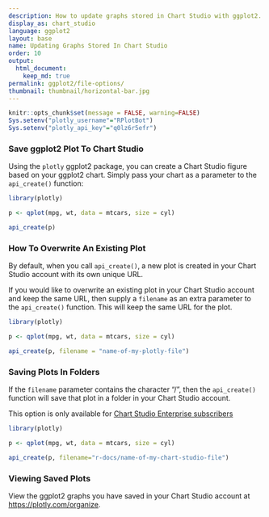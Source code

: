 ```yaml
---
description: How to update graphs stored in Chart Studio with ggplot2.
display_as: chart_studio
language: ggplot2
layout: base
name: Updating Graphs Stored In Chart Studio
order: 10
output:
  html_document:
    keep_md: true
permalink: ggplot2/file-options/
thumbnail: thumbnail/horizontal-bar.jpg
---
```


```r
knitr::opts_chunk$set(message = FALSE, warning=FALSE)
Sys.setenv("plotly_username"="RPlotBot")
Sys.setenv("plotly_api_key"="q0lz6r5efr")
```
### Save ggplot2 Plot To Chart Studio

Using the `plotly` ggplot2 package, you can create a Chart Studio figure based on your ggplot2 chart. Simply pass your chart as a parameter to the `api_create()` function:

```r
library(plotly)

p <- qplot(mpg, wt, data = mtcars, size = cyl)

api_create(p)
```

### How To Overwrite An Existing Plot

By default, when you call `api_create()`, a new plot is created in your Chart Studio account with its own unique URL.

If you would like to overwrite an existing plot in your Chart Studio account and keep the same URL, then supply a `filename` as an extra parameter to the `api_create()` function. This will keep the same URL for the plot. 

```r
library(plotly)

p <- qplot(mpg, wt, data = mtcars, size = cyl)

api_create(p, filename = "name-of-my-plotly-file")
```

### Saving Plots In Folders

If the `filename` parameter contains the character "/", then the `api_create()` function will save that plot in a folder in your Chart Studio account. 

This option is only available for [Chart Studio Enterprise subscribers](https://plotly.com/online-chart-maker/)

```r
library(plotly)

p <- qplot(mpg, wt, data = mtcars, size = cyl)

api_create(p, filename="r-docs/name-of-my-chart-studio-file")
```

### Viewing Saved Plots

View the ggplot2 graphs you have saved in your Chart Studio account at [https://plotly.com/organize](https://plotly.com/organize).